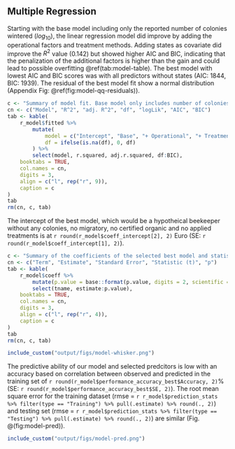 ## Multiple Regression

Starting with the base model including only the reported number of colonies wintered ($log_{10}$), the linear regression model did improve by adding the operational factors and treatment methods. Adding states as covariate did improve the $R^2$ value (0.142) but showed higher AIC and BIC, indicating that the penalization of the additional factors is higher than the gain and could lead to possible overfitting \@ref(tab:model-table). The best model with lowest AIC and BIC scores was with all predictors without states (AIC: 1844, BIC: 1939). The residual of the best model fit show a normal distribution (Appendix Fig: \@ref(fig:model-qq-residuals)).

```r
c <- "Summary of model fit. Base model only includes number of colonies wintered, operational the two questions migratory beekeeper and certified organic beekeeper. The eleven treatment methods are binary encoded, excluded is drone brood removal."
cn <- c("Model", "R^2", "adj. R^2", "df", "logLik", "AIC", "BIC")
tab <- kable(
    r_model$fitted %>%
        mutate(
            model = c("Intercept", "Base", "+ Operational", "+ Treatment Methods", "+ States"),
            df = ifelse(is.na(df), 0, df)
        ) %>%
        select(model, r.squared, adj.r.squared, df:BIC),
    booktabs = TRUE,
    col.names = cn,
    digits = 3,
    align = c("l", rep("r", 9)),
    caption = c
)
tab
rm(cn, c, tab)
```

The intercept of the best model, which would be a hypotheical beekeeper without any colonies, no migratory, no certified organic and no applied treatments is at `r round(r_model$coeff_intercept[2], 2)` Euro (SE: `r round(r_model$coeff_intercept[1], 2)`). 

```r
c <- "Summary of the coefficients of the selected best model and statistic results."
cn <- c("Term", "Estimate", "Standard Error", "Statistic (t)", "p")
tab <- kable(
    r_model$coeff %>%
        mutate(p.value = base::format(p.value, digits = 2, scientific = TRUE)) %>%
        select(tname, estimate:p.value),
    booktabs = TRUE,
    col.names = cn,
    digits = 3,
    align = c("l", rep("r", 4)),
    caption = c
)
tab
rm(cn, c, tab)
```

```r
include_custom("output/figs/model-whisker.png")
```

The predictive ability of our model and selected predcitors is low with an accuracy based on correlation between observed and predicted in the training set of `r round(r_model$performance_accuracy_best$Accuracy, 2)`% (SE: `r round(r_model$performance_accuracy_best$SE, 2)`). The root mean square error for the training dataset (rmse = `r r_model$prediction_stats %>% filter(type == "Training") %>% pull(.estimate) %>% round(., 2)`) and testing set (rmse = `r r_model$prediction_stats %>% filter(type == "Testing") %>% pull(.estimate) %>% round(., 2)`) are similar (Fig. \@(fig:model-pred)).

```r
include_custom("output/figs/model-pred.png")
```









